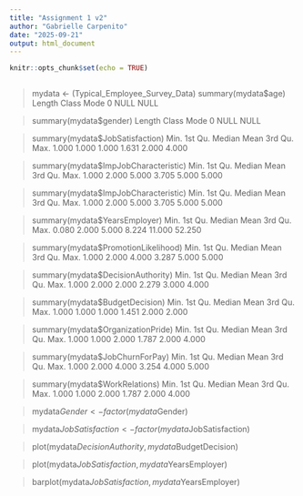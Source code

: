 ---
title: "Assignment 1 v2"
author: "Gabrielle Carpenito"
date: "2025-09-21"
output: html_document
---

```{r setup, include=FALSE}
knitr::opts_chunk$set(echo = TRUE)
```
```{r}

```
> mydata <- (Typical_Employee_Survey_Data)
> summary(mydata$age)
Length  Class   Mode 
     0   NULL   NULL 

> summary(mydata$gender)
Length  Class   Mode 
     0   NULL   NULL 

> 
> summary(mydata$JobSatisfaction)
   Min. 1st Qu.  Median    Mean 3rd Qu.    Max. 
  1.000   1.000   1.000   1.631   2.000   4.000 

> summary(mydata$ImpJobCharacteristic)
   Min. 1st Qu.  Median    Mean 3rd Qu.    Max. 
  1.000   2.000   5.000   3.705   5.000   5.000 

> summary(mydata$ImpJobCharacteristic)
   Min. 1st Qu.  Median    Mean 3rd Qu.    Max. 
  1.000   2.000   5.000   3.705   5.000   5.000 

> summary(mydata$YearsEmployer)
   Min. 1st Qu.  Median    Mean 3rd Qu.    Max. 
  0.080   2.000   5.000   8.224  11.000  52.250 

> summary(mydata$PromotionLikelihood)
   Min. 1st Qu.  Median    Mean 3rd Qu.    Max. 
  1.000   2.000   4.000   3.287   5.000   5.000 

> summary(mydata$DecisionAuthority)
   Min. 1st Qu.  Median    Mean 3rd Qu.    Max. 
  1.000   2.000   2.000   2.279   3.000   4.000 

> summary(mydata$BudgetDecision)
   Min. 1st Qu.  Median    Mean 3rd Qu.    Max. 
  1.000   1.000   1.000   1.451   2.000   2.000 

> summary(mydata$OrganizationPride)
   Min. 1st Qu.  Median    Mean 3rd Qu.    Max. 
  1.000   1.000   2.000   1.787   2.000   4.000 

> summary(mydata$JobChurnForPay)
   Min. 1st Qu.  Median    Mean 3rd Qu.    Max. 
  1.000   2.000   4.000   3.254   4.000   5.000 

> summary(mydata$WorkRelations)
   Min. 1st Qu.  Median    Mean 3rd Qu.    Max. 
  1.000   1.000   2.000   1.787   2.000   4.000 

> mydata$Gender <- factor(mydata$Gender)

> mydata$JobSatisfaction <- factor(mydata$JobSatisfaction)

> plot(mydata$DecisionAuthority,mydata$BudgetDecision)

> plot(mydata$JobSatisfaction,mydata$YearsEmployer)

> barplot(mydata$JobSatisfaction,mydata$YearsEmployer)


